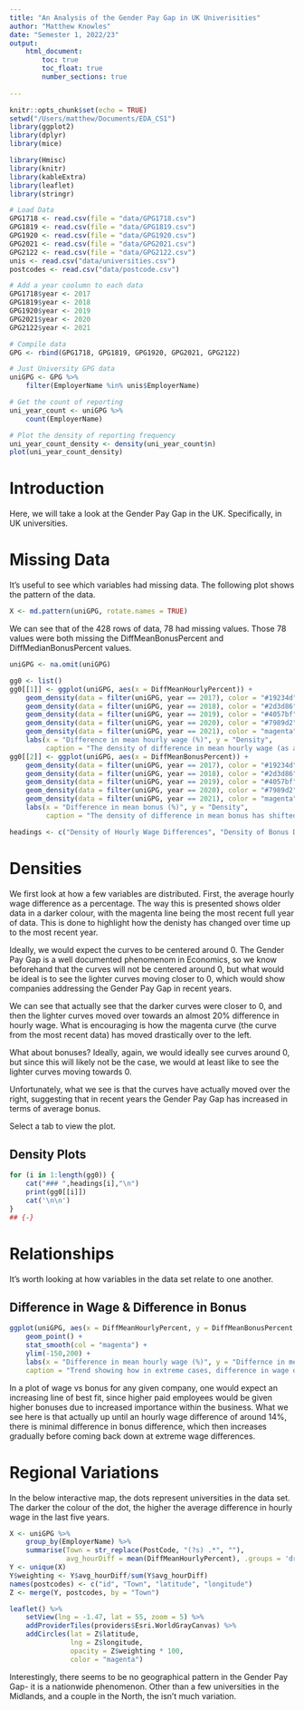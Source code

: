 ```yaml
---
title: "An Analysis of the Gender Pay Gap in UK Univerisities"
author: "Matthew Knowles"
date: "Semester 1, 2022/23"
output: 
    html_document:
        toc: true
        toc_float: true
        number_sections: true
    
---
```


```r
knitr::opts_chunk$set(echo = TRUE)
setwd("/Users/matthew/Documents/EDA_CS1")
library(ggplot2)
library(dplyr)
library(mice)

library(Hmisc)
library(knitr)
library(kableExtra)
library(leaflet)
library(stringr)

# Load Data
GPG1718 <- read.csv(file = "data/GPG1718.csv")
GPG1819 <- read.csv(file = "data/GPG1819.csv")
GPG1920 <- read.csv(file = "data/GPG1920.csv")
GPG2021 <- read.csv(file = "data/GPG2021.csv")
GPG2122 <- read.csv(file = "data/GPG2122.csv")
unis <- read.csv("data/universities.csv")
postcodes <- read.csv("data/postcode.csv")

# Add a year coolumn to each data
GPG1718$year <- 2017
GPG1819$year <- 2018
GPG1920$year <- 2019
GPG2021$year <- 2020
GPG2122$year <- 2021

# Compile data
GPG <- rbind(GPG1718, GPG1819, GPG1920, GPG2021, GPG2122)

# Just University GPG data
uniGPG <- GPG %>%
    filter(EmployerName %in% unis$EmployerName)

# Get the count of reporting
uni_year_count <- uniGPG %>%
    count(EmployerName)

# Plot the density of reporting frequency
uni_year_count_density <- density(uni_year_count$n)
plot(uni_year_count_density)
```

# Introduction

Here, we will take a look at the Gender Pay Gap in the UK. Specifically, in UK universities.

# Missing Data

It's useful to see which variables had missing data. The following plot shows the pattern of the data.

```r
X <- md.pattern(uniGPG, rotate.names = TRUE)
```

We can see that of the 428 rows of data, 78 had missing values. Those 78 values were both missing the DiffMeanBonusPercent and DiffMedianBonusPercent values. 

```r
uniGPG <- na.omit(uniGPG)
```

```r
gg0 <- list()
gg0[[1]] <- ggplot(uniGPG, aes(x = DiffMeanHourlyPercent)) +
    geom_density(data = filter(uniGPG, year == 2017), color = "#19234d", show.legend = TRUE) +
    geom_density(data = filter(uniGPG, year == 2018), color = "#2d3d86", show.legend = TRUE) + 
    geom_density(data = filter(uniGPG, year == 2019), color = "#4057bf", show.legend = TRUE) + 
    geom_density(data = filter(uniGPG, year == 2020), color = "#7989d2", show.legend = TRUE) + 
    geom_density(data = filter(uniGPG, year == 2021), color = "magenta", show.legend = TRUE) +
    labs(x = "Difference in mean hourly wage (%)", y = "Density", 
         caption = "The density of difference in mean hourly wage (as a percentage) has not seen a change in pattern over 5 years")
gg0[[2]] <- ggplot(uniGPG, aes(x = DiffMeanBonusPercent)) +
    geom_density(data = filter(uniGPG, year == 2017), color = "#19234d", show.legend = TRUE) +
    geom_density(data = filter(uniGPG, year == 2018), color = "#2d3d86", show.legend = TRUE) + 
    geom_density(data = filter(uniGPG, year == 2019), color = "#4057bf", show.legend = TRUE) + 
    geom_density(data = filter(uniGPG, year == 2020), color = "#7989d2", show.legend = TRUE) + 
    geom_density(data = filter(uniGPG, year == 2021), color = "magenta", show.legend = TRUE) +
    labs(x = "Difference in mean bonus (%)", y = "Density", 
         caption = "The density of difference in mean bonus has shifted away from 0 in recent years")

headings <- c("Density of Hourly Wage Differences", "Density of Bonus Differences")
```

# Densities

We first look at how a few variables are distributed. First, the average hourly wage difference as a percentage. The way this is presented shows older data in a darker colour, with the magenta line being the most recent full year of data. This is done to highlight how the denisty has changed over time up to the most recent year.

Ideally, we would expect the curves to be centered around 0. The Gender Pay Gap is a well documented phenomenom in Economics, so we know beforehand that the curves will not be centered around 0, but what would be ideal is to see the lighter curves moving closer to 0, which would show companies addressing the Gender Pay Gap in recent years.

We can see that actually see that the darker curves were closer to 0, and then the lighter curves moved over towards an almost 20% difference in hourly wage. What is encouraging is how the magenta curve (the curve from the most recent data) has moved drastically over to the left.

What about bonuses? Ideally, again, we would ideally see curves around 0, but since this will likely not be the case, we would at least like to see the lighter curves moving towards 0. 

Unfortunately, what we see is that the curves have actually moved over the right, suggesting that in recent years the Gender Pay Gap has increased in terms of average bonus.

Select a tab to view the plot.

## Density Plots {.tabset}
```r
for (i in 1:length(gg0)) {
    cat("### ",headings[i],"\n")
    print(gg0[[i]])
    cat('\n\n')
}
## {-}
```

# Relationships

It's worth looking at how variables in the data set relate to one another. 

## Difference in Wage & Difference in Bonus

```r
ggplot(uniGPG, aes(x = DiffMeanHourlyPercent, y = DiffMeanBonusPercent, color = EmployerSize)) +
    geom_point() + 
    stat_smooth(col = "magenta") + 
    ylim(-150,200) +
    labs(x = "Difference in mean hourly wage (%)", y = "Differnce in mean bonus (%)",
    caption = "Trend showing how in extreme cases, difference in wage doesn't corrolate with a difference in bonus.")
```

In a plot of wage vs bonus for any given company, one would expect an increasing line of best fit, since higher paid employees would be given higher bonuses due to increased importance within the business. What we see here is that actually up until an hourly wage difference of around 14%, there is minimal difference in bonus difference, which then increases gradually before coming back down at extreme wage differences.

# Regional Variations

In the below interactive map, the dots represent universities in the data set. The darker the colour of the dot, the higher the average difference in hourly wage in the last five years. 

```r
X <- uniGPG %>%
    group_by(EmployerName) %>%
    summarise(Town = str_replace(PostCode, "(?s) .*", ""),
              avg_hourDiff = mean(DiffMeanHourlyPercent), .groups = 'drop')
Y <- unique(X)
Y$weighting <- Y$avg_hourDiff/sum(Y$avg_hourDiff)
names(postcodes) <- c("id", "Town", "latitude", "longitude")
Z <- merge(Y, postcodes, by = "Town")
```

```r
leaflet() %>%
    setView(lng = -1.47, lat = 55, zoom = 5) %>%
    addProviderTiles(providers$Esri.WorldGrayCanvas) %>% 
    addCircles(lat = Z$latitude,
               lng = Z$longitude,
               opacity = Z$weighting * 100,
               color = "magenta")
```

Interestingly, there seems to be no geographical pattern in the Gender Pay Gap- it is a nationwide phenomenon. Other than a few universities in the Midlands, and a couple in the North, the isn't much variation. 

